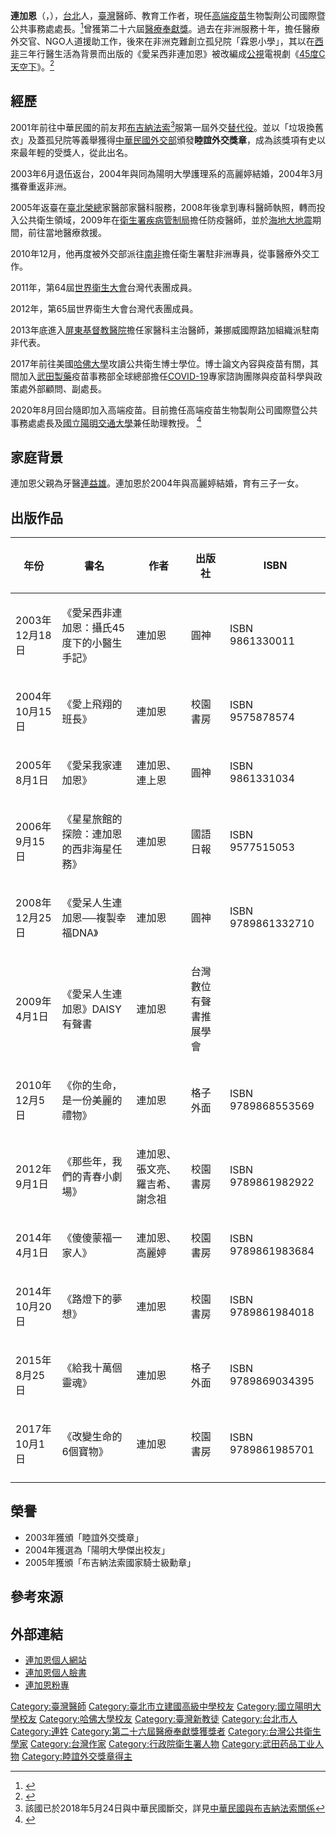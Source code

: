 {{Infobox person
| 姓名 = 連加恩
| 圖像 = 
| 圖像替代 = 
| 圖像說明 = 
| 英文名 = Allen Lien
| 出生日期 = {{Birth date and age|1976|6|4}}
| 出生地 = {{TWN}}[[台北市|台北市]]
| 死亡日期 =
| 死亡地 =
| 國籍 = {{ROC}}
| 教育程度 = *美國[[哈佛大學|哈佛大學]]公共衛生研究院博士
*[[國立陽明大學|國立陽明大學]]醫學系
| 母校 = *[[臺北市立建國高級中學|臺北市立建國高級中學]]
*[[台北市私立復興中小學|台北市私立復興中小學]]
| 職業 = 醫師
| 活躍時期 = 1976至今
| 信仰 = [[基督教|基督教]]
| 配偶 = {{marriage|高麗婷|January 4, 2004}}
| 子女 = 連尚節、連尚祈、連詠樂、連尚暘
| 父母 = 父：連益雄<br>母：胡美華
| work = 
}}

'''連加恩'''（{{Lang-en|Allen Lien}}，{{Bd|1976年|6月4日}}），[[台北|台北]]人，[[臺灣|臺灣]]醫師、教育工作者，現任[[高端疫苗生物製劑|高端疫苗]]生物製劑公司國際暨公共事務處處長。<ref>{{cite news|author1=盧逸峰|title=高端疫苗完成解盲：分析數據如同預期，盡快申請緊急授權|url=https://www.storm.mg/article/3741913|accessdate=2021-06-10|work=風傳媒|date=2021-06-10|archive-date=2021-06-10|archive-url=https://web.archive.org/web/20210610123636/https://www.storm.mg/article/3741913|dead-url=no}}</ref>曾獲第二十六屆[[醫療奉獻獎|醫療奉獻獎]]。過去在非洲服務十年，擔任醫療外交官、NGO人道援助工作，後來在非洲克難創立孤兒院「霖恩小學」，其以在[[西非|西非]]三年行醫生活為背景而出版的《愛呆西非連加恩》被改編成[[公視|公視]]電視劇《[[45度C天空下|45度C天空下]]》。<ref>{{Cite web|title=【連加恩與非洲的故事】簡單不簡單 連加恩|url=https://www.mirrormedia.mg/projects/allenlien/|access-date=2021-07-21|work=鏡傳媒 Mirror Media|archive-date=2021-07-21|archive-url=https://web.archive.org/web/20210721091936/https://www.mirrormedia.mg/projects/allenlien/|dead-url=no}}</ref>

==經歷==
2001年前往中華民國的前友邦[[布吉納法索|布吉納法索]]<ref>該國已於2018年5月24日與中華民國斷交，詳見[[中華民國與布吉納法索關係|中華民國與布吉納法索關係]]</ref>服第一屆外交[[替代役_(中華民國)|替代役]]。並以「垃圾換舊衣」及蓋孤兒院等義舉獲得[[中華民國外交部|中華民國外交部]]頒發'''睦誼外交獎章'''，成為該獎項有史以來最年輕的受獎人，從此出名。

2003年6月退伍返台，2004年與同為陽明大學護理系的高麗婷結婚，2004年3月攜眷重返非洲。

2005年返臺在[[臺北榮總|臺北榮總]]家醫部家醫科服務，2008年後拿到專科醫師執照，轉而投入公共衛生領域，2009年在[[衛生署疾病管制局|衛生署疾病管制局]]擔任防疫醫師，並於[[海地大地震|海地大地震]]期間，前往當地醫療救援。

2010年12月，他再度被外交部派往[[南非|南非]]擔任衛生署駐非洲專員，從事醫療外交工作。

2011年，第64屆[[世界衛生大會|世界衛生大會]]台灣代表團成員。

2012年，第65屆世界衛生大會台灣代表團成員。

2013年底進入[[屏東基督教醫院|屏東基督教醫院]]擔任家醫科主治醫師，兼挪威國際路加組織派駐南非代表。

2017年前往美國[[哈佛大學|哈佛大學]]攻讀公共衛生博士學位。博士論文內容與疫苗有關，其間加入[[武田製藥|武田製藥]]疫苗事務部全球總部擔任[[COVID-19|COVID-19]]專家諮詢團隊與疫苗科學與政策處外部顧問、副處長。

2020年8月回台隨即加入高端疫苗。目前擔任高端疫苗生物製劑公司國際暨公共事務處處長及[[國立陽明交通大學|國立陽明交通大學]]兼任助理教授。
<ref>{{cite news |author1=謝柏宏 |title=「台灣版史懷哲」連加恩卸下白袍 要救更多人… |url=https://udn.com/news/story/7241/4983773 |accessdate=2021-06-10 |work=經濟日報 |date=2020-11-03 |archive-date=2021-06-10 |archive-url=https://web.archive.org/web/20210610125537/https://udn.com/news/story/7241/4983773 |dead-url=no }}</ref>

== 家庭背景 ==
連加恩父親為牙醫[[連益雄|連益雄]]。連加恩於2004年與高麗婷結婚，育有三子一女。

== 出版作品 ==
{| class="wikitable"
|- bgcolor="#CCCCCC" align="center"
!年份
!書名
!作者
!出版社
!ISBN
|-
|2003年12月18日||《愛呆西非連加恩：攝氏45度下的小醫生手記》||連加恩||圓神|| ISBN 9861330011
|-
|2004年10月15日||《愛上飛翔的班長》||連加恩||校園書房||ISBN　9575878574
|-
|2005年8月1日||《愛呆我家連加恩》|| 連加恩、連上恩||圓神||ISBN　9861331034
|-
|2006年9月15日||《星星旅館的探險：連加恩的西非海星任務》|| 連加恩||國語日報||ISBN　9577515053
|-
|2008年12月25日||《愛呆人生連加恩──複製幸福DNA》|| 連加恩||圓神||ISBN　9789861332710
|-
|2009年4月1日||《愛呆人生連加恩》DAISY有聲書|| 連加恩||台灣數位有聲書推展學會||
|-
|2010年12月5日||《你的生命，是一份美麗的禮物》|| 連加恩||格子外面 ||ISBN　9789868553569
|-
|2012年9月1日||《那些年，我們的青春小劇場》|| 連加恩、張文亮、羅吉希、謝念祖||校園書房 ||ISBN　9789861982922
|-
|2014年4月1日||《傻傻蒙福一家人》|| 連加恩、高麗婷||校園書房 ||ISBN　9789861983684
|-
|2014年10月20日||《路燈下的夢想》|| 連加恩||校園書房 ||ISBN　9789861984018
|-
|2015年8月25日||《給我十萬個靈魂》|| 連加恩||格子外面 ||ISBN　9789869034395
|-
|2017年10月1日||《改變生命的6個寶物》|| 連加恩 ||校園書房 ||ISBN　9789861985701
|-
|}

==榮譽==
*2003年獲頒「睦誼外交獎章」
*2004年獲選為「陽明大學傑出校友」
*2005年獲頒「布吉納法索國家騎士級勳章」

==參考來源==
{{reflist}}

==外部連結==
*[http://africare.fhl.net/ 連加恩個人網站] {{Wayback|url=http://africare.fhl.net/ |date=20200924164013 }}
*[https://www.facebook.com/chiaen.lien?fref=pb&hc_location=friends_tab/ 連加恩個人臉書]
*[https://www.facebook.com/allenlientw/ 連加恩粉專] {{Wayback|url=https://www.facebook.com/allenlientw/ |date=20190512032148 }}

{{Authority control}}
{{DEFAULTSORT:Lien}}
[[Category:臺灣醫師|Category:臺灣醫師]]
[[Category:臺北市立建國高級中學校友|Category:臺北市立建國高級中學校友]]
[[Category:國立陽明大學校友|Category:國立陽明大學校友]]
[[Category:哈佛大學校友|Category:哈佛大學校友]]
[[Category:臺灣新教徒|Category:臺灣新教徒]]
[[Category:台北市人|Category:台北市人]]
[[Category:連姓|Category:連姓]]
[[Category:第二十六屆醫療奉獻獎獲獎者|Category:第二十六屆醫療奉獻獎獲獎者]]
[[Category:台灣公共衛生學家|Category:台灣公共衛生學家]]
[[Category:台灣作家|Category:台灣作家]]
[[Category:行政院衛生署人物|Category:行政院衛生署人物]]
[[Category:武田药品工业人物|Category:武田药品工业人物]]
[[Category:睦誼外交獎章得主|Category:睦誼外交獎章得主]]